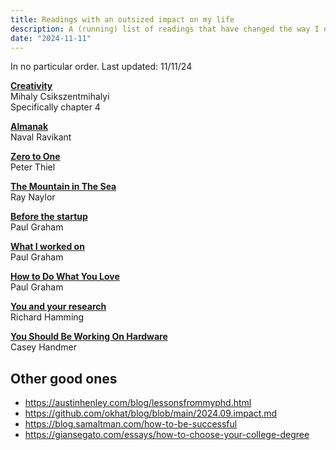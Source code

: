 ```yaml
---
title: Readings with an outsized impact on my life
description: A (running) list of readings that have changed the way I operate.
date: "2024-11-11"
---
```


In no particular order. Last updated: 11/11/24

[**Creativity**](https://www.amazon.com/Creativity-Flow-Psychology-Discovery-Invention/dp/0062283251)<br />
Mihaly Csikszentmihalyi<br />
Specifically chapter 4

[**Almanak**](https://www.navalmanack.com/)<br />
Naval Ravikant

[**Zero to One**](https://www.amazon.com/Zero-One-Notes-Startups-Future/dp/0804139296)<br />
Peter Thiel

[**The Mountain in The Sea**](https://www.goodreads.com/book/show/59808603-the-mountain-in-the-sea)<br />
Ray Naylor

[**Before the startup**](https://paulgraham.com/before.html)<br />
Paul Graham

[**What I worked on**](https://paulgraham.com/worked.html)<br />
Paul Graham

[**How to Do What You Love**](https://paulgraham.com/love.html)<br />
Paul Graham

[**You and your research**](https://www.cs.virginia.edu/~robins/YouAndYourResearch.html)<br />
Richard Hamming

[**You Should Be Working On Hardware**](https://caseyhandmer.wordpress.com/2023/08/25/you-should-be-working-on-hardware/)<br />
Casey Handmer

## Other good ones

- https://austinhenley.com/blog/lessonsfrommyphd.html
- https://github.com/okhat/blog/blob/main/2024.09.impact.md
- https://blog.samaltman.com/how-to-be-successful
- https://giansegato.com/essays/how-to-choose-your-college-degree
